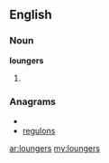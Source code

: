 ==English==

===Noun===
'''loungers'''

# {{plural of|[[lounger]]}}

===Anagrams===
* {{alphagram|eglnorsu}}
* [[regulons#English|regulons]]

[[ar:loungers]]
[[my:loungers]]